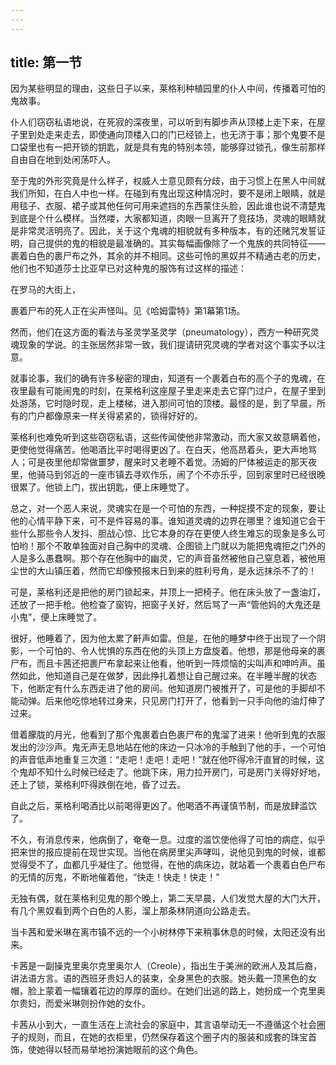 ```yaml
---
---
---
```

title: 第一节
---




因为某些明显的理由，这些日子以来，莱格利种植园里的仆人中间，传播着可怕的鬼故事。

仆人们窃窃私语地说，在死寂的深夜里，可以听到有脚步声从顶楼上走下来，在屋子里到处走来走去，即使通向顶楼入口的门已经锁上，也无济于事；那个鬼要不是口袋里也有一把开锁的钥匙，就是具有鬼的特别本领，能够穿过锁孔，像生前那样自由自在地到处闲荡吓人。

至于鬼的外形究竟是什么样子，权威人士意见颇有分歧，由于习惯上在黑人中间就我们所知，在白人中也一样。在碰到有鬼出现这种情况时，要不是闭上眼睛，就是用毯子、衣服、裙子或其他任何可用来遮挡的东西蒙住头脸，因此谁也说不清楚鬼到底是个什么模样。当然喽，大家都知道，肉眼一旦离开了竞技场，灵魂的眼睛就是非常灵活明亮了。因此，关于这个鬼魂的相貌就有多种版本，有的还赌咒发誓证明，自己提供的鬼的相貌是最准确的。其实每幅画像除了一个鬼族的共同特征——裹着白色的裹尸布之外，其余的并不相同。这些可怜的黑奴并不精通古老的历史，他们也不知道莎士比亚早已对这种鬼的服饰有过这样的描述：

在罗马的大街上，

裹着尸布的死人正在尖声怪叫。见《哈姆雷特》第1幕第1场。

然而，他们在这方面的看法与圣灵学圣灵学（pneumatology），西方一种研究灵魂现象的学说。的主张居然非常一致，我们提请研究灵魂的学者对这个事实予以注意。

就事论事，我们的确有许多秘密的理由，知道有一个裹着白布的高个子的鬼魂，在夜里最有可能闹鬼的时刻，在莱格利这座屋子里走来走去它穿门过户，在屋子里到处游荡，它时隐时现，走上楼梯，进入那间可怕的顶楼。最怪的是，到了早晨，所有的门户都像原来一样关得紧紧的，锁得好好的。

莱格利也难免听到这些窃窃私语，这些传闻使他非常激动，而大家又故意瞒着他，更使他觉得痛苦。他喝酒比平时喝得更凶了。在白天，他高昂着头，更大声地骂人；可是夜里他却常做噩梦，醒来时又老睡不着觉。汤姆的尸体被运走的那天夜里，他骑马到邻近的一座市镇去寻欢作乐，闹了个不亦乐乎，回到家里时已经很晚很累了。他锁上门，拔出钥匙，便上床睡觉了。

总之，对一个恶人来说，灵魂实在是一个可怕的东西，一种捉摸不定的现象，要让他的心情平静下来，可不是件容易的事。谁知道灵魂的边界在哪里？谁知道它会干些什么那些令人发抖、胆战心惊、比它本身的存在更使人终生难忘的现象是多么可怕哟！那个不敢单独面对自己胸中的灵魂、企图锁上门就以为能把鬼魂拒之门外的人是多么愚蠢啊。那个存在他胸中的幽灵，它的声音虽然被他自己窒息着，被他用尘世的大山镇压着，然而它却像预报末日到来的胜利号角，是永远抹杀不了的！

可是，莱格利还是把他的房门锁起来，并顶上一把椅子。他在床头放了一盏油灯，还放了一把手枪。他检查了窗钩，把窗子关好，然后骂了一声“管他妈的大鬼还是小鬼”，便上床睡觉了。

很好，他睡着了，因为他太累了鼾声如雷。但是，在他的睡梦中终于出现了一个阴影，一个可怕的、令人忧惧的东西在他的头顶上方盘旋着。他想，那是他母亲的裹尸布，而且卡茜还把裹尸布拿起来让他看，他听到一阵烦恼的尖叫声和呻吟声。虽然如此，他知道自己是在做梦，因此挣扎着想让自己醒过来。在半睡半醒的状态下，他断定有什么东西走进了他的房间。他知道房门被推开了，可是他的手脚却不能动弹。后来他吃惊地转过身来，只见房门打开了，他看到一只手向他的油灯伸了过来。

借着朦胧的月光，他看到了那个鬼裹着白色裹尸布的鬼溜了进来！他听到鬼的衣服发出的沙沙声。鬼无声无息地站在他的床边一只冰冷的手触到了他的手，一个可怕的声音低声地重复三次道：“走吧！走吧！走吧！”就在他吓得冷汗直冒的时候，这个鬼却不知什么时候已经走了。他跳下床，用力拉开房门，可是房门关得好好地，还上了锁，莱格利吓得跌倒在地，昏了过去。

自此之后，莱格利喝酒比以前喝得更凶了。他喝酒不再谨慎节制，而是放肆滥饮了。

不久，有消息传来，他病倒了，奄奄一息。过度的滥饮使他得了可怕的病症，似乎把来世的报应提前在现世实现。当他在病房里尖声哮叫，说他见到鬼的时候，谁都觉得受不了，血都几乎凝住了。他觉得，在他的病床边，就站着一个裹着白色尸布的无情的厉鬼，不断地催着他，“快走！快走！快走！”

无独有偶，就在莱格利见鬼的那个晚上，第二天早晨，人们发觉大屋的大门大开，有几个黑奴看到两个白色的人影，溜上那条林阴道向公路走去。

当卡茜和爱米琳在离市镇不远的一个小树林停下来稍事休息的时候，太阳还没有出来。

卡茜是一副操克里奥尔克里奥尔人（Creole），指出生于美洲的欧洲人及其后裔，讲法语方言。语的西班牙贵妇人的装束，全身黑色的衣服。她头戴一顶黑色的女帽，脸上蒙着一幅镶着花边的厚厚的面纱。在她们出逃的路上，她扮成一个克里奥尔贵妇，而爱米琳则扮作她的女仆。

卡茜从小到大，一直生活在上流社会的家庭中，其言语举动无一不遵循这个社会圈子的规则，而且，在她的衣柜里，仍然保存着这个圈子内的服装和成套的珠宝首饰，使她得以轻而易举地扮演她眼前的这个角色。